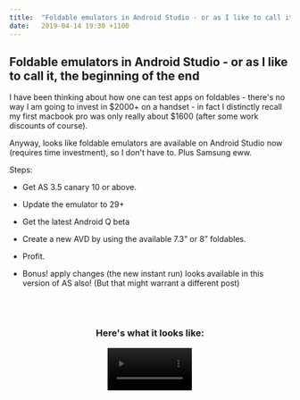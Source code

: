 ```yaml
---
title:  "Foldable emulators in Android Studio - or as I like to call it, the beginning of the end"
date:   2019-04-14 19:30 +1100
---
```




<div className="blog">

## Foldable emulators in Android Studio - or as I like to call it, the beginning of the end

I have been thinking about how one can test apps on foldables - there's no way I am going to invest in $2000+ on a handset - in fact I distinctly recall my first macbook pro was only really about $1600 (after some work discounts of course).

Anyway, looks like foldable emulators are available on Android Studio now (requires time investment), so I don't have to. Plus Samsung eww.

Steps:
- Get AS 3.5 canary 10 or above.

- Update the emulator to 29+

- Get the latest Android Q beta

- Create a new AVD by using the available 7.3” or 8” foldables.

- Profit.

- Bonus! apply changes (the new instant run) looks available in this version of AS also! (But that might warrant a different post)

<br/>
<br/>

<div align="center">
<h3> Here's what it looks like: </h3>
    <video width="30%" controls autostart autoPlay src={ foldable_emulators } type="video/mp4" />
</div>

</div>